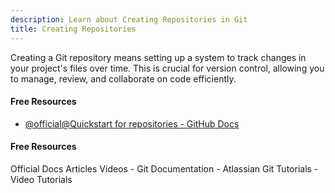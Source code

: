```yaml
---
description: Learn about Creating Repositories in Git
title: Creating Repositories
---
```


Creating a Git repository means setting up a system to track changes in your project's files over time. This is crucial for version control, allowing you to manage, review, and collaborate on code efficiently.

#### Free Resources

- [@official@Quickstart for repositories - GitHub Docs](https://docs.github.com/en/repositories/creating-and-managing-repositories/quickstart-for-repositories)

#### Free Resources

<Tabs defaultValue="official">
<TabsList>
<TabsTrigger value="official">Official Docs</TabsTrigger>
<TabsTrigger value="article">Articles</TabsTrigger>
<TabsTrigger value="video">Videos</TabsTrigger>
</TabsList>

<TabsContent value="official">
- <Link href="https://git-scm.com/docs">Git Documentation</Link>
</TabsContent>
<TabsContent value="article">
- <Link href="https://www.atlassian.com/git/tutorials">Atlassian Git Tutorials</Link>
</TabsContent>
<TabsContent value="video">
- <Link href="https://www.youtube.com/results?search_query=git+creating-repositories+tutorial">Video Tutorials</Link>
</TabsContent>
</Tabs>

<Outlet path="5-github/basics/creating-repositories" />
